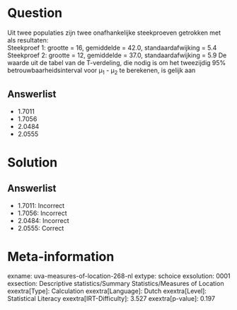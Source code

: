 Question
========

Uit twee populaties zijn twee onafhankelijke steekproeven getrokken met
als resultaten:\
Steekproef 1: grootte = 16, gemiddelde = 42.0, standaardafwijking = 5.4\
Steekproef 2: grootte = 12, gemiddelde = 37.0, standaardafwijking = 5.9
De waarde uit de tabel van de T-verdeling, die nodig is om het
tweezijdig 95% betrouwbaarheidsinterval voor μ~1~ - μ~2~ te berekenen,
is gelijk aan

Answerlist
----------

* 1.7011
* 1.7056
* 2.0484
* 2.0555

Solution
========

Answerlist
----------

* 1.7011: Incorrect
* 1.7056: Incorrect
* 2.0484: Incorrect
* 2.0555: Correct

Meta-information
================
exname: uva-measures-of-location-268-nl
extype: schoice
exsolution: 0001
exsection: Descriptive statistics/Summary Statistics/Measures of Location
exextra[Type]: Calculation
exextra[Language]: Dutch
exextra[Level]: Statistical Literacy
exextra[IRT-Difficulty]: 3.527
exextra[p-value]: 0.197
